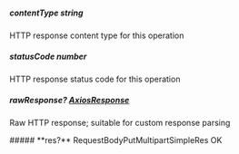 
##### **contentType** string
HTTP response content type for this operation

##### **statusCode** number
HTTP response status code for this operation

##### **rawResponse?** [AxiosResponse](https://axios-http.com/docs/res_schema)
Raw HTTP response; suitable for custom response parsing

<Collapsible>
    ##### **res?** RequestBodyPutMultipartSimpleRes
    OK
    <Collapsible.Break/>
    <RequestBodyPutMultipartSimpleRes/>
</Collapsible>

